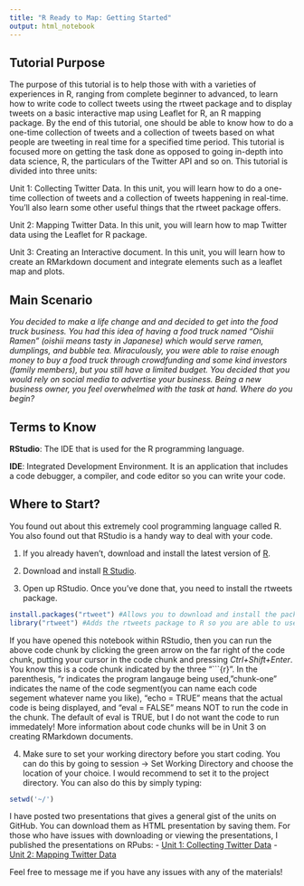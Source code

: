 ---
title: "R Ready to Map: Getting Started"
output: html_notebook
---

## Tutorial Purpose
The purpose of this tutorial is to help those with with a varieties of experiences in R, ranging from complete beginner to advanced, to learn how to
write code to collect tweets using the rtweet package and to display tweets on a basic
interactive map using Leaflet for R, an R mapping package.
By the end of this tutorial, one should be able to know how to do a one-time collection of
tweets and a collection of tweets based on what people are tweeting in real time for a
specified time period. This tutorial is focused more on getting the task done as opposed
to going in-depth into data science, R, the particulars of the Twitter API and so on. This tutorial is divided into three units:

Unit 1: Collecting Twitter Data. In this unit, you will learn how to do a one-time collection of tweets and a collection of tweets happening in real-time. You'll also learn some other useful things that the rtweet package offers.

Unit 2: Mapping Twitter Data. In this unit, you will learn how to map Twitter data using the Leaflet for R package.

Unit 3: Creating an Interactive document. In this unit, you will learn how to create an RMarkdown document and integrate elements such as a leaflet map and plots.

## Main Scenario 
<i> You decided to make a life change and and decided to get into the food truck business. You had this idea of having a food truck named "Oishii Ramen" (oishii means tasty in Japanese) which would serve ramen, dumplings, and bubble tea.  Miraculously, you were able to raise enough money to buy a food truck through crowdfunding and some kind investors (family members), but you still have a limited budget. You decided that you would rely on social media to advertise your business. Being a new business owner, you feel overwhelmed with the task at hand. Where do you begin?</i>

## Terms to Know
<b>RStudio</b>: The IDE that is used for the R programming language. 

<b>IDE</b>:  Integrated Development Environment. It is an application that includes a code debugger, a compiler, and code editor so you can write your code. 



## Where to Start?
You found out about this extremely cool programming language called R. You also found out that RStudio is a handy way to deal with your code. 


1. If you already haven't, download and install the latest version of [R](https://www.r-project.org/). 

2. Download and install [R Studio](https://www.rstudio.com/).

3. Open up RStudio. Once you've done that, you need to install the rtweets package.

```{r, chunk-one, echo = TRUE, eval = FALSE}
install.packages("rtweet") #Allows you to download and install the package to your library.
library("rtweet") #Adds the rtweets package to R so you are able to use it!

```


If you have opened this notebook within RStudio, then you can run the above code chunk by clicking the green arrow on the far right of the code chunk, putting your cursor in the code chunk and pressing *Ctrl+Shift+Enter*. You know this is a code chunk indicated by the three "```{r}". In the parenthesis, "r indicates the program langauge being used, "chunk-one" indicates the name of the code segment(you can name each code segement whatever name you like), "echo = TRUE" means that the actual code is being displayed, and "eval = FALSE" means NOT to run the code in the chunk. The default of eval is TRUE, but I do not want the code to run immedately! More information about code chunks will be in Unit 3 on creating RMarkdown documents.

4. Make sure to set your working directory before you start coding. You can do this by going to session -> Set Working Directory and choose the location of your choice. I would recommend to set it to the project directory. You can also do this by simply typing:
```{r, chunk-two, echo = TRUE, eval = FALSE}
setwd('~/')
```

I have posted two presentations that gives a general gist of the units on GitHub. You can download them as HTML presentation by saving them. For those who have issues with downloading or viewing the presentations, I published the presentations on RPubs:
- [Unit 1: Collecting Twitter Data](http://rpubs.com/momiji15/374922)
- [Unit 2: Mapping Twitter Data](http://rpubs.com/momiji15/374923)

Feel free to message me if you have any issues with any of the materials!

